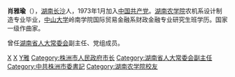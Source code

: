 '''肖雅瑜'''（{{bd|1950年|5月||catIdx=X肖}}），[[湖南|湖南]][[长沙|长沙]]人，1973年1月加入[[中国共产党|中国共产党]]。[[湖南农学院|湖南农学院]]农机系设计制造专业毕业，[[中山大学|中山大学]]岭南学院国际贸易金融系财政金融专业研究生班学历。国家一级作曲家。

曾任[[湖南省人大常委会|湖南省人大常委会]]副主任、党组成员。

{{start box}}
{{s-ppo}}
{{s-before|[[王汀明|王汀明]]}}
{{s-title|[[中国共产党株洲市委员会|中共株洲市委]]书记|2003年2月-2008年1月}} 
{{s-after|[[陈君文|陈君文]]}}
{{s-before|？}}
{{s-title|[[中国共产党长沙市委员会|中共长沙市委]]秘书长|1990年9月-1994年11月}} 
{{s-after|？}}
{{s-before|？}}
{{s-title|[[中国共产党长沙市郊区委员会|中共长沙市郊区区委]]书记|1988年9月-1990年9月}} 
{{s-after|[[余合泉|余合泉]]}}
{{s-gov}}
{{s-before|[[王汀明|王汀明]]}}
{{s-title|[[株洲市人民政府|株洲市人民政府]][[株洲市市长列表|市长]]|2000年5月-2003年2月}} 
{{s-after|[[颜石生|颜石生]]}}
{{end box}}
{{中华人民共和国湖南省株洲市正职领导人}}

[[Category:中山大学校友|X]]
[[Category:长沙人|X]]
[[Category:肖姓|Y雅]]
[[Category:株洲市人民政府市长|Category:株洲市人民政府市长]]
[[Category:湖南省人大常委会副主任|Category:湖南省人大常委会副主任]]
[[Category:中共株洲市委書記|Category:中共株洲市委書記]]
[[Category:湖南农学院校友|Category:湖南农学院校友]]